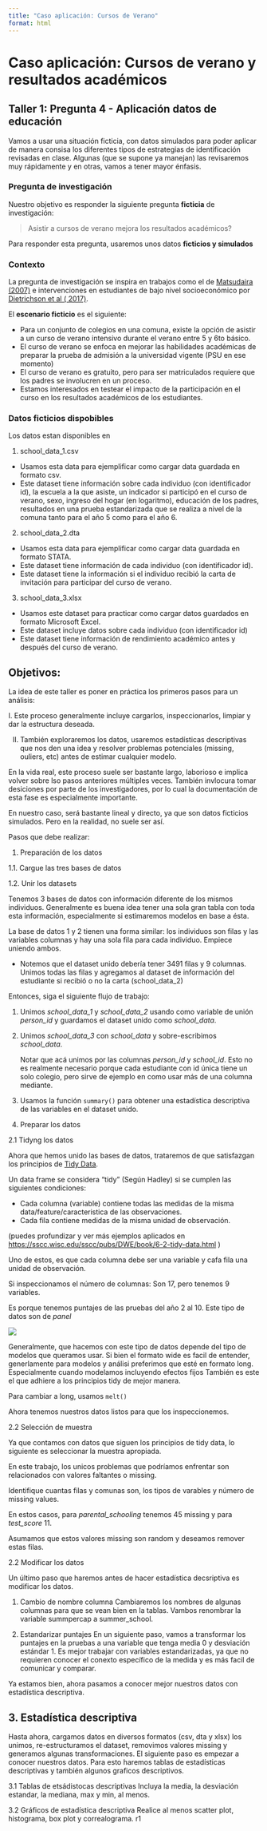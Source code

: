 ```yaml
---
title: "Caso aplicación: Cursos de Verano"
format: html
---
```


# Caso aplicación: Cursos de verano y resultados académicos

## Taller 1: Pregunta 4 - Aplicación datos de educación

Vamos a usar una situación ficticia, con datos simulados para poder aplicar de manera consisa los diferentes tipos de estrategias de identificación revisadas en clase. Algunas (que se supone ya manejan) las revisaremos muy rápidamente y en otras, vamos a tener mayor énfasis.


### Pregunta de investigación

Nuestro objetivo es responder la siguiente pregunta **ficticia** de investigación:

> Asistir a cursos de verano mejora los resultados académicos?

Para responder esta pregunta, usaremos unos datos **ficticios y simulados**

### Contexto

La pregunta de investigación se inspira en trabajos como el de [Matsudaira (2007)](https://www.sciencedirect.com/science/article/pii/S0304407607001194?casa_token=hnnF764CKPoAAAAA:5b9WhCManNDsdW4SmOHnnzNr0fZIarW8s6EsvpQW7MdUt470eNPmN2T8IFCsNc6Iajew5tEeNA) e intervenciones en estudiantes de bajo nivel socioeconómico por [Dietrichson et al ( 2017)](https://journals.sagepub.com/doi/abs/10.3102/0034654316687036).

El **escenario ficticio** es el siguiente:

-   Para un conjunto de colegios en una comuna, existe la opción de asistir a un curso de verano intensivo durante el verano entre 5 y 6to básico.
-   El curso de verano se enfoca en mejorar las habilidades académicas de preparar la prueba de admisión a la universidad vigente (PSU en ese momento)
-   El curso de verano es gratuito, pero para ser matriculados requiere que los padres se involucren en un proceso.
-   Estamos interesados en testear el impacto de la participación en el curso en los resultados académicos de los estudiantes.

### Datos ficticios dispobibles

Los datos estan disponibles en 

1.  school_data_1.csv

-   Usamos esta data para ejemplificar como cargar data guardada en formato csv.
-   Este dataset tiene información sobre cada individuo (con identificador id), la escuela a la que asiste, un indicador si participó en el curso de verano, sexo, ingreso del hogar (en logaritmo), educación de los padres, resultados en una prueba estandarizada que se realiza a nivel de la comuna tanto para el año 5 como para el año 6.

2.  school_data_2.dta

-   Usamos esta data para ejemplificar como cargar data guardada en formato STATA.
-   Este dataset tiene información de cada individuo (con identificador id).
-   Este dataset tiene la información si el individuo recibió la carta de invitación para participar del curso de verano.

3.  school_data_3.xlsx

-   Usamos este dataset para practicar como cargar datos guardados en formato Microsoft Excel.
-   Este dataset incluye datos sobre cada individuo (con identificador id)
-   Este dataset tiene información de rendimiento académico antes y después del curso de verano.

## Objetivos:

La idea de este taller es poner en práctica los primeros pasos para un análisis:

I. Este proceso generalmente incluye cargarlos, inspeccionarlos, limpiar y dar la estructura deseada. 

II. También exploraremos los datos, usaremos estadísticas descriptivas que nos den una idea y resolver problemas potenciales (missing, ouliers, etc) antes de estimar cualquier modelo.

En la vida real, este proceso suele ser bastante largo, laborioso e implica volver sobre lso pasos anteriores múltiples veces. También invlocura tomar desiciones por parte de los investigadores, por lo cual la documentación de esta fase es especialmente importante.

En nuestro caso, será bastante lineal y directo, ya que son datos ficticios simulados. Pero en la realidad, no suele ser así.

Pasos que debe realizar:

1. Preparación de los datos

1.1. Cargue las tres bases de datos

1.2. Unir los datasets

Tenemos 3 bases de datos con información diferente de los mismos individuos. Generalmente es buena idea tener una sola gran tabla con toda esta información, especialmente si estimaremos modelos en base a ésta.

La base de datos 1 y 2 tienen una forma similar: los individuos son filas y las variables columnas y hay una sola fila para cada individuo. Empiece uniendo ambos.

 - Notemos que el dataset unido debería tener 3491 filas y 9 columnas. Unimos todas las filas y agregamos al dataset de información del estudiante si recibió o no la carta (school_data_2)


Entonces, siga el siguiente flujo de trabajo:

   1.  Unimos *school_data_1* y *school_data_2* usando como variable de unión *person_id* y guardamos el dataset unido como *school_data*.
   2.  Unimos *school_data_3* con *school_data* y sobre-escribimos *school_data*.

       Notar que acá unimos por las columnas *person_id* y *school_id*. Esto no es realmente necesario porque cada estudiante con id única tiene un solo colegio, pero sirve de ejemplo en como usar más de una columna mediante. 

   3. Usamos la función `summary()` para obtener una estadística descriptiva de las variables en el dataset unido.


2.  Preparar los datos

2.1 Tidyng los datos

Ahora que hemos unido las bases de datos, trataremos de que satisfazgan los principios de [Tidy Data](https://vita.had.co.nz/papers/tidy-data.pdf).

Un data frame se considera "tidy" (Según Hadley) si se cumplen las siguientes condiciones:

-   Cada columna (variable) contiene todas las medidas de la misma data/feature/caracteristica de las observaciones.
-   Cada fila contiene medidas de la misma unidad de observación.

(puedes profundizar y ver más ejemplos aplicados en <https://sscc.wisc.edu/sscc/pubs/DWE/book/6-2-tidy-data.html> )

Uno de estos, es que cada columna debe ser una variable y cafa fila una unidad de observación.

Si inspeccionamos el número de columnas: Son 17, pero tenemos 9 variables.

Es porque tenemos puntajes de las pruebas del año 2 al 10. Este tipo de datos son de *panel*

![](images/paste-4C87CB1E.png)

Generalmente, que hacemos con este tipo de datos depende del tipo de modelos que queramos usar. Si bien el formato wide es facil de entender, generlamente para modelos y análisi preferimos que esté en formato long. Especialmente cuando modelamos incluyendo efectos fijos También es este el que adhiere a los principios tidy de mejor manera.

Para cambiar a long, usamos `melt()`

Ahora tenemos nuestros datos listos para que los inspeccionemos.

2.2 Selección de muestra

Ya que contamos con datos que siguen los principios de tidy data, lo siguiente es seleccionar la muestra apropiada. 

En este trabajo, los unicos problemas que podríamos enfrentar son relacionados con valores faltantes o missing. 

Identifique cuantas filas y comunas son, los tipos de varables y número de missing values. 

En estos casos, para *parental_schooling* tenemos 45 missing y para *test_score* 11. 

Asumamos que estos valores missing son random y deseamos remover estas filas. 


2.2 Modificar los datos

Un último paso que haremos antes de hacer estadística decsriptiva es modificar los datos.

1. Cambio de nombre columna
   Cambiaremos los nombres de algunas columnas para que se vean bien en la tablas. Vambos renombrar la variable summpercap a summer_school. 

2. Estandarizar puntajes
   En un siguiente paso, vamos a transformar los puntajes en la pruebas a una variable que tenga media 0 y desviación estándar 1. Es mejor trabajar con variables estandarizadas, ya que no requieren conocer el conexto específico de la medida y es más facil de comunicar y comparar.

Ya estamos bien, ahora pasamos a conocer mejor nuestros datos con estadística descriptiva.

## 3. Estadística descriptiva

Hasta ahora, cargamos datos en diversos formatos (csv, dta y xlsx) los unimos, re-estructuramos el dataset, removimos valores missing y generamos algunas transformaciones. El siguiente paso es empezar a conocer nuestros datos. Para esto haremos tablas de estadísticas descriptivas y también algunos graficos descriptivos.

3.1 Tablas de etsádistocas descriptivas
   Incluya la media, la desviación estandar, la mediana, max y min, al menos.

3.2  Gráficos de estadística descriptiva
   Realice al menos scatter plot, histograma, box plot y correalograma.
r1